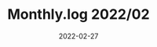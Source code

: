 ---
icon: 
title: "Monthly.log 2022/02"
date: "2022-02-27"
slug: monthly-log/2022-02
folder: blog
tags: [""]
---